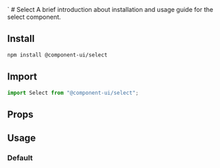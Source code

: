 

<Meta of={SelectStories} />
`
# Select
A brief introduction about installation and usage guide for the select component.

## Install

```sh
npm install @component-ui/select
```

## Import

```js
import Select from "@component-ui/select";
```

## Props

<ArgTypes of={Select} />

## Usage

### Default

<Canvas of={SelectStories.Default} />